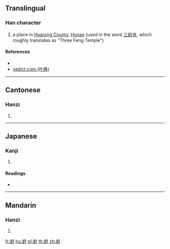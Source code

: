 ==Translingual==

===Han character===
{{Han char|rn=46|rad=山|as=09|sn=12|four=22147|canj=UGGI|ids=⿱山封}}

# a place in [[w:Huarong County|Huarong County]], [[Hunan]] (used in the word [[三崶寺]], which roughly translates as "Three Feng Temple")

====References====
* {{Han ref|kx=0315.260|dkj=08249|dj=0616.170|hdz=10784.130|uh=5D36|ud=23862|bh=D8EF|bd=55535}}
* [http://yedict.com/htm/5D/5D36.htm yedict.com (叶典)]

----

==Cantonese==

===Hanzi===
{{yue-hanzi|jyut=[[fung1]]|y=fung1}}

# {{defn|lang=yue|sort=山09}}

----

==Japanese==

===Kanji===
{{ja-kanji|grade=|rs=山09}}

# {{defn|lang=ja|sort=山09}}

====Readings====
* {{ja-readings|on=[[ほう]] (hō), [[ふ]] (fu)|kun=}}

----

==Mandarin==

===Hanzi===
{{cmn-hanzi|pin=[[fēng]] ([[feng1]])|wg=feng<sup>1</sup>}}

# {{defn|lang=cmn|sort=山09}}

[[fr:崶]]
[[hu:崶]]
[[pl:崶]]
[[th:崶]]
[[zh:崶]]